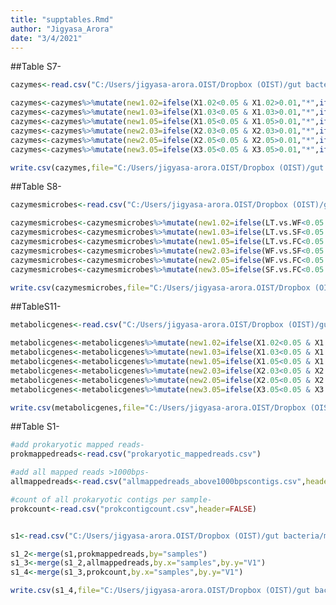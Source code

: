 ---
title: "supptables.Rmd"
author: "Jigyasa_Arora"
date: "3/4/2021"
---

##Table S7-
```{r}

cazymes<-read.csv("C:/Users/jigyasa-arora.OIST/Dropbox (OIST)/gut bacteria/metagenome analysis/new_stuff/bins/annotation/all_contig_taxonomy/itol_images/version4/excelfiles_supplementary/cazymes_phylogeneticanova_moranI.csv")

cazymes<-cazymes%>%mutate(new1.02=ifelse(X1.02<0.05 & X1.02>0.01,"*",ifelse(X1.02<0.01 & X1.02>0.001,"**",ifelse(X1.02<0.001,"***","not-significant"))))
cazymes<-cazymes%>%mutate(new1.03=ifelse(X1.03<0.05 & X1.03>0.01,"*",ifelse(X1.03<0.01 & X1.03>0.001,"**",ifelse(X1.03<0.001,"***","not-significant"))))
cazymes<-cazymes%>%mutate(new1.05=ifelse(X1.05<0.05 & X1.05>0.01,"*",ifelse(X1.05<0.01 & X1.05>0.001,"**",ifelse(X1.05<0.001,"***","not-significant"))))
cazymes<-cazymes%>%mutate(new2.03=ifelse(X2.03<0.05 & X2.03>0.01,"*",ifelse(X2.03<0.01 & X2.03>0.001,"**",ifelse(X2.03<0.001,"***","not-significant"))))
cazymes<-cazymes%>%mutate(new2.05=ifelse(X2.05<0.05 & X2.05>0.01,"*",ifelse(X2.05<0.01 & X2.05>0.001,"**",ifelse(X2.05<0.001,"***","not-significant"))))
cazymes<-cazymes%>%mutate(new3.05=ifelse(X3.05<0.05 & X3.05>0.01,"*",ifelse(X3.05<0.01 & X3.05>0.001,"**",ifelse(X3.05<0.001,"***","not-significant"))))

write.csv(cazymes,file="C:/Users/jigyasa-arora.OIST/Dropbox (OIST)/gut bacteria/metagenome analysis/new_stuff/bins/annotation/all_contig_taxonomy/itol_images/version4/excelfiles_supplementary/2-cazymes_phylogeneticanova_moranI.csv")

```

##Table S8-
```{r}
cazymesmicrobes<-read.csv("C:/Users/jigyasa-arora.OIST/Dropbox (OIST)/gut bacteria/metagenome analysis/new_stuff/bins/annotation/all_contig_taxonomy/itol_images/version4/excelfiles_supplementary/functional-annotation-5000abovecontigs-phylanova.csv")

cazymesmicrobes<-cazymesmicrobes%>%mutate(new1.02=ifelse(LT.vs.WF<0.05 & LT.vs.WF>0.01,"*",ifelse(LT.vs.WF<0.01 & LT.vs.WF>0.001,"**",ifelse(LT.vs.WF<0.001,"***","not-significant"))))
cazymesmicrobes<-cazymesmicrobes%>%mutate(new1.03=ifelse(LT.vs.SF<0.05 & LT.vs.SF>0.01,"*",ifelse(LT.vs.SF<0.01 & LT.vs.SF>0.001,"**",ifelse(LT.vs.SF<0.001,"***","not-significant"))))
cazymesmicrobes<-cazymesmicrobes%>%mutate(new1.05=ifelse(LT.vs.FC<0.05 & LT.vs.FC>0.01,"*",ifelse(LT.vs.FC<0.01 & LT.vs.FC>0.001,"**",ifelse(LT.vs.FC<0.001,"***","not-significant"))))
cazymesmicrobes<-cazymesmicrobes%>%mutate(new2.03=ifelse(WF.vs.SF<0.05 & WF.vs.SF>0.01,"*",ifelse(WF.vs.SF<0.01 & WF.vs.SF>0.001,"**",ifelse(WF.vs.SF<0.001,"***","not-significant"))))
cazymesmicrobes<-cazymesmicrobes%>%mutate(new2.05=ifelse(WF.vs.FC<0.05 & WF.vs.FC>0.01,"*",ifelse(WF.vs.FC<0.01 & WF.vs.FC>0.001,"**",ifelse(WF.vs.FC<0.001,"***","not-significant"))))
cazymesmicrobes<-cazymesmicrobes%>%mutate(new3.05=ifelse(SF.vs.FC<0.05 & SF.vs.FC>0.01,"*",ifelse(SF.vs.FC<0.01 & SF.vs.FC>0.001,"**",ifelse(SF.vs.FC<0.001,"***","not-significant"))))

write.csv(cazymesmicrobes,file="C:/Users/jigyasa-arora.OIST/Dropbox (OIST)/gut bacteria/metagenome analysis/new_stuff/bins/annotation/all_contig_taxonomy/itol_images/version4/excelfiles_supplementary/2-functional-annotation-5000abovecontigs-phylanova.csv")

```


##TableS11-
```{r}
metabolicgenes<-read.csv("C:/Users/jigyasa-arora.OIST/Dropbox (OIST)/gut bacteria/metagenome analysis/new_stuff/bins/annotation/all_contig_taxonomy/itol_images/version4/excelfiles_supplementary/19metabolicpathwaygenes_andmcr_nosubunit_124samples_feb2021.csv")

metabolicgenes<-metabolicgenes%>%mutate(new1.02=ifelse(X1.02<0.05 & X1.02>0.01,"*",ifelse(X1.02<0.01 & X1.02>0.001,"**",ifelse(X1.02<0.001,"***","not-significant"))))
metabolicgenes<-metabolicgenes%>%mutate(new1.03=ifelse(X1.03<0.05 & X1.03>0.01,"*",ifelse(X1.03<0.01 & X1.03>0.001,"**",ifelse(X1.03<0.001,"***","not-significant"))))
metabolicgenes<-metabolicgenes%>%mutate(new1.05=ifelse(X1.05<0.05 & X1.05>0.01,"*",ifelse(X1.05<0.01 & X1.05>0.001,"**",ifelse(X1.05<0.001,"***","not-significant"))))
metabolicgenes<-metabolicgenes%>%mutate(new2.03=ifelse(X2.03<0.05 & X2.03>0.01,"*",ifelse(X2.03<0.01 & X2.03>0.001,"**",ifelse(X2.03<0.001,"***","not-significant"))))
metabolicgenes<-metabolicgenes%>%mutate(new2.05=ifelse(X2.05<0.05 & X2.05>0.01,"*",ifelse(X2.05<0.01 & X2.05>0.001,"**",ifelse(X2.05<0.001,"***","not-significant"))))
metabolicgenes<-metabolicgenes%>%mutate(new3.05=ifelse(X3.05<0.05 & X3.05>0.01,"*",ifelse(X3.05<0.01 & X3.05>0.001,"**",ifelse(X3.05<0.001,"***","not-significant"))))

write.csv(metabolicgenes,file="C:/Users/jigyasa-arora.OIST/Dropbox (OIST)/gut bacteria/metagenome analysis/new_stuff/bins/annotation/all_contig_taxonomy/itol_images/version4/excelfiles_supplementary/2-19metabolicpathwaygenes_andmcr_nosubunit_124samples_feb2021.csv")
```

##Table S1-
```{r}
#add prokaryotic mapped reads-
prokmappedreads<-read.csv("prokaryotic_mappedreads.csv")

#add all mapped reads >1000bps-
allmappedreads<-read.csv("allmappedreads_above1000bpscontigs.csv",header=FALSE)

#count of all prokaryotic contigs per sample-
prokcount<-read.csv("prokcontigcount.csv",header=FALSE)


s1<-read.csv("C:/Users/jigyasa-arora.OIST/Dropbox (OIST)/gut bacteria/metagenome analysis/new_stuff/bins/annotation/all_contig_taxonomy/itol_images/version4/excelfiles_supplementary/s1ver3.csv")

s1_2<-merge(s1,prokmappedreads,by="samples")
s1_3<-merge(s1_2,allmappedreads,by.x="samples",by.y="V1")
s1_4<-merge(s1_3,prokcount,by.x="samples",by.y="V1")

write.csv(s1_4,file="C:/Users/jigyasa-arora.OIST/Dropbox (OIST)/gut bacteria/metagenome analysis/new_stuff/bins/annotation/all_contig_taxonomy/itol_images/version4/excelfiles_supplementary/s1ver4.csv")





```



